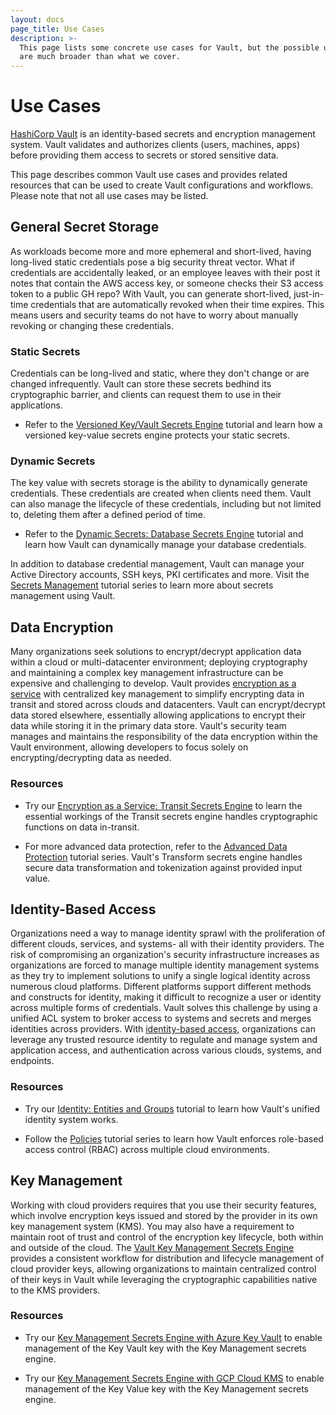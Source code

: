 ```yaml
---
layout: docs
page_title: Use Cases
description: >-
  This page lists some concrete use cases for Vault, but the possible use cases
  are much broader than what we cover.
---
```


# Use Cases

[HashiCorp Vault](/vault/docs/what-is-vault) is an identity-based secrets and encryption management system. Vault validates and authorizes clients (users, machines, apps) before providing them access to secrets or stored sensitive data.

This page describes common Vault use cases and provides related resources that can be used to create Vault configurations and workflows. Please note that not all use cases may be listed.

## General Secret Storage

As workloads become more and more ephemeral and short-lived, having long-lived static credentials pose a big security threat vector. What if credentials are accidentally leaked, or an employee leaves with their post it notes that contain the AWS access key, or someone checks their S3 access token to a public GH repo?
With Vault, you can generate short-lived, just-in-time credentials that are automatically revoked when their time expires. This means users and security teams do not have to worry about manually revoking or changing these credentials.

### Static Secrets

Credentials can be long-lived and static, where they don't change or are changed infrequently. Vault can store these secrets bedhind its cryptographic barrier, and clients can request them to use in their applications.

- Refer to the [Versioned Key/Vault Secrets Engine](/vault/tutorials/secrets-management/versioned-kv) tutorial and learn how a versioned key-value secrets engine protects your static secrets.

### Dynamic Secrets

The key value with secrets storage is the ability to dynamically generate credentials. These credentials are created when clients need them. Vault can also manage the lifecycle of these credentials, including but not limited to, deleting them after a defined period of time.

- Refer to the [Dynamic Secrets: Database Secrets Engine](/vault/tutorials/db-credentials/database-secrets) tutorial and learn how Vault can dynamically manage your database credentials.

In addition to database credential management, Vault can manage your Active Directory accounts, SSH keys, PKI certificates and more. Visit the [Secrets Management](/vault/tutorials/secrets-management) tutorial series to learn more about secrets management using Vault.

## Data Encryption

Many organizations seek solutions to encrypt/decrypt application data within a cloud or multi-datacenter environment; deploying cryptography and maintaining a complex key management infrastructure can be expensive and challenging to develop. Vault provides [encryption as a service](/vault/docs/secrets/transit) with centralized key management to simplify encrypting data in transit and stored across clouds and datacenters. Vault can encrypt/decrypt data stored elsewhere, essentially allowing applications to encrypt their data while storing it in the primary data store. Vault's security team manages and maintains the responsibility of the data encryption within the Vault environment, allowing developers to focus solely on encrypting/decrypting data as needed.

### Resources

- Try our [Encryption as a Service: Transit Secrets Engine](/vault/tutorials/encryption-as-a-service) to learn the essential workings of the Transit secrets engine handles cryptographic functions on data in-transit.

- For more advanced data protection, refer to the [Advanced Data Protection](/vault/tutorials/adp) tutorial series. Vault's Transform secrets engine handles secure data transformation and tokenization against provided input value.


## Identity-Based Access

Organizations need a way to manage identity sprawl with the proliferation of different clouds, services, and systems- all with their identity providers. The risk of compromising an organization's security infrastructure increases as organizations are forced to manage multiple identity management systems as they try to implement solutions to unify a single logical identity across numerous cloud platforms. Different platforms support different methods and constructs for identity, making it difficult to recognize a user or identity across multiple forms of credentials. Vault solves this challenge by using a unified ACL system to broker access to systems and secrets and merges identities across providers. With [identity-based access](/vault/docs/secrets/identity), organizations can leverage any trusted resource identity to regulate and manage system and application access, and authentication across various clouds, systems, and endpoints.

### Resources

- Try our [Identity: Entities and Groups](/vault/tutorials/auth-methods/identity) tutorial to learn how Vault's unified identity system works.

- Follow the [Policies](/vault/tutorials/policies) tutorial series to learn how Vault enforces role-based access control (RBAC) across multiple cloud environments.

## Key Management

Working with cloud providers requires that you use their security features, which involve encryption keys issued and stored by the provider in its own key management system (KMS). You may also have a requirement to maintain root of trust and control of the encryption key lifecycle, both within and outside of the cloud. The [Vault Key Management Secrets Engine](/vault/docs/secrets/key-management) provides a consistent workflow for distribution and lifecycle management of cloud provider keys, allowing organizations to maintain centralized control of their keys in Vault while leveraging the cryptographic capabilities native to the KMS providers.

### Resources

- Try our [Key Management Secrets Engine with Azure Key Vault](/vault/tutorials/adp/key-management-secrets-engine-azure-key-vault) to enable management of the Key Vault key with the Key Management secrets engine.

- Try our [Key Management Secrets Engine with GCP Cloud KMS](/vault/tutorials/adp/key-management-secrets-engine-gcp-cloud-kms) to enable management of the Key Value key with the Key Management secrets engine.
